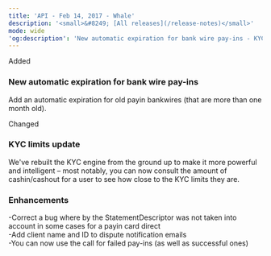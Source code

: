 ```yaml
---  
title: 'API - Feb 14, 2017 - Whale'  
description: '<small>&#8249; [All releases](/release-notes)</small>'  
mode: wide  
'og:description': 'New automatic expiration for bank wire pay-ins - KYC limits update - Enhancements'  
---  
```

  
  <div class="pill pill-green rn-pill">Added</div> 
  
### New automatic expiration for bank wire pay-ins  

Add an automatic expiration for old payin bankwires (that are more than one month old).  
  <div class="pill pill-blue rn-pill">Changed</div> 
  
### KYC limits update  

We've rebuilt the KYC engine from the ground up to make it more powerful and intelligent – most notably, you can now consult the amount of cashin/cashout for a user to see how close to the KYC limits they are. 
  
### Enhancements  
-Correct a bug where by the StatementDescriptor was not taken into account in some cases for a payin card direct  
-Add client name and ID to dispute notification emails  
-You can now use the call for failed pay-ins (as well as successful ones)